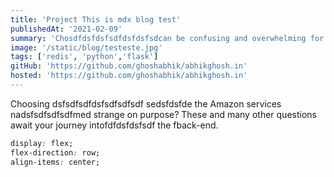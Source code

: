 ```yaml
---
title: 'Project This is mdx blog test'
publishedAt: '2021-02-09'
summary: 'Chosdfdsfdsfsdfdsfdsfsdcan be confusing and overwhelming for a front-end developer. This comprehensive guide is a choose your own adventure dive into creating your backend.'
image: '/static/blog/testeste.jpg'
tags: ['redis', 'python','flask']
gitHub: 'https://github.com/ghoshabhik/abhikghosh.in'
hosted: 'https://github.com/ghoshabhik/abhikghosh.in'
---
```


Choosing dsfsdfsdfdsfsdfsdfsdf sedsfdsfde the Amazon services nadsfsdfsdfsdfmed strange on purpose? These and many other questions
await your journey intofdfdsfdsfsdf the fback-end.


```css
display: flex;
flex-direction: row;
align-items: center;
```